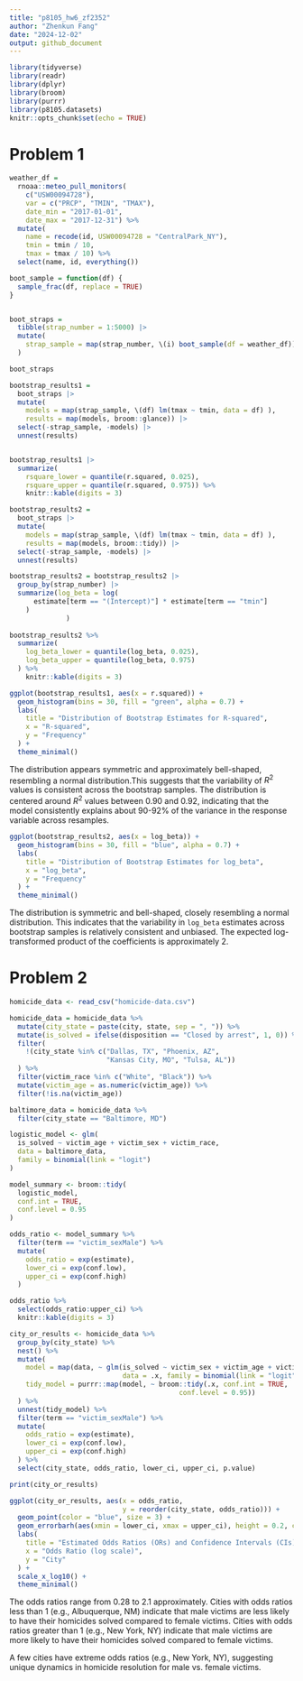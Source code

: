 ```yaml
---
title: "p8105_hw6_zf2352"
author: "Zhenkun Fang"
date: "2024-12-02"
output: github_document
---
```


```r
library(tidyverse)
library(readr)
library(dplyr)
library(broom)
library(purrr)
library(p8105.datasets)
knitr::opts_chunk$set(echo = TRUE)
```

# Problem 1

```r
weather_df = 
  rnoaa::meteo_pull_monitors(
    c("USW00094728"),
    var = c("PRCP", "TMIN", "TMAX"), 
    date_min = "2017-01-01",
    date_max = "2017-12-31") %>%
  mutate(
    name = recode(id, USW00094728 = "CentralPark_NY"),
    tmin = tmin / 10,
    tmax = tmax / 10) %>%
  select(name, id, everything())

```

```r
boot_sample = function(df) {
  sample_frac(df, replace = TRUE)
}


boot_straps = 
  tibble(strap_number = 1:5000) |> 
  mutate(
    strap_sample = map(strap_number, \(i) boot_sample(df = weather_df))
  )

boot_straps
```

```r
bootstrap_results1 = 
  boot_straps |> 
  mutate(
    models = map(strap_sample, \(df) lm(tmax ~ tmin, data = df) ),
    results = map(models, broom::glance)) |> 
  select(-strap_sample, -models) |> 
  unnest(results) 


bootstrap_results1 |> 
  summarize(
    rsquare_lower = quantile(r.squared, 0.025), 
    rsquare_upper = quantile(r.squared, 0.975)) %>% 
    knitr::kable(digits = 3)
```

```r
bootstrap_results2 = 
  boot_straps |> 
  mutate(
    models = map(strap_sample, \(df) lm(tmax ~ tmin, data = df) ),
    results = map(models, broom::tidy)) |> 
  select(-strap_sample, -models) |> 
  unnest(results) 

bootstrap_results2 = bootstrap_results2 |> 
  group_by(strap_number) |> 
  summarize(log_beta = log(
      estimate[term == "(Intercept)"] * estimate[term == "tmin"]
    )
              )
  
bootstrap_results2 %>% 
  summarize(
    log_beta_lower = quantile(log_beta, 0.025), 
    log_beta_upper = quantile(log_beta, 0.975)
  ) %>% 
    knitr::kable(digits = 3)
```

```r
ggplot(bootstrap_results1, aes(x = r.squared)) +
  geom_histogram(bins = 30, fill = "green", alpha = 0.7) +
  labs(
    title = "Distribution of Bootstrap Estimates for R-squared",
    x = "R-squared",
    y = "Frequency"
  ) +
  theme_minimal()
```

The distribution appears symmetric and approximately bell-shaped, resembling a normal distribution.This suggests that the variability of $R^2$ values is consistent across the bootstrap samples. The distribution is centered around $R^2$ values between 0.90 and 0.92, indicating that the model consistently explains about 90-92% of the variance in the response variable across resamples.

```r
ggplot(bootstrap_results2, aes(x = log_beta)) +
  geom_histogram(bins = 30, fill = "blue", alpha = 0.7) +
  labs(
    title = "Distribution of Bootstrap Estimates for log_beta",
    x = "log_beta",
    y = "Frequency"
  ) +
  theme_minimal()
```

The distribution is symmetric and bell-shaped, closely resembling a normal distribution. This indicates that the variability in `log_beta` estimates across bootstrap samples is relatively consistent and unbiased. The expected log-transformed product of the coefficients is approximately 2.
	
# Problem 2

```r
homicide_data <- read_csv("homicide-data.csv")
```

```r
homicide_data = homicide_data %>%
  mutate(city_state = paste(city, state, sep = ", ")) %>% 
  mutate(is_solved = ifelse(disposition == "Closed by arrest", 1, 0)) %>% 
  filter(
    !(city_state %in% c("Dallas, TX", "Phoenix, AZ", 
                        "Kansas City, MO", "Tulsa, AL"))
  ) %>%
  filter(victim_race %in% c("White", "Black")) %>%
  mutate(victim_age = as.numeric(victim_age)) %>%
  filter(!is.na(victim_age))
```

```r
baltimore_data = homicide_data %>%
  filter(city_state == "Baltimore, MD")

logistic_model <- glm(
  is_solved ~ victim_age + victim_sex + victim_race,
  data = baltimore_data,
  family = binomial(link = "logit")  
)

model_summary <- broom::tidy(
  logistic_model, 
  conf.int = TRUE,     
  conf.level = 0.95    
)

odds_ratio <- model_summary %>%
  filter(term == "victim_sexMale") %>%
  mutate(
    odds_ratio = exp(estimate),  
    lower_ci = exp(conf.low),   
    upper_ci = exp(conf.high)    
  ) 

odds_ratio %>% 
  select(odds_ratio:upper_ci) %>% 
  knitr::kable(digits = 3)
```

```r
city_or_results <- homicide_data %>%
  group_by(city_state) %>%  
  nest() %>%  
  mutate(
    model = map(data, ~ glm(is_solved ~ victim_sex + victim_age + victim_race,
                            data = .x, family = binomial(link = "logit"))), 
    tidy_model = purrr::map(model, ~ broom::tidy(.x, conf.int = TRUE, 
                                          conf.level = 0.95)) 
  ) %>%
  unnest(tidy_model) %>%  
  filter(term == "victim_sexMale") %>%  
  mutate(
    odds_ratio = exp(estimate),  
    lower_ci = exp(conf.low),    
    upper_ci = exp(conf.high)    
  ) %>%
  select(city_state, odds_ratio, lower_ci, upper_ci, p.value)  

print(city_or_results)
```

```r
ggplot(city_or_results, aes(x = odds_ratio, 
                            y = reorder(city_state, odds_ratio))) +
  geom_point(color = "blue", size = 3) + 
  geom_errorbarh(aes(xmin = lower_ci, xmax = upper_ci), height = 0.2, color = "black") +  
  labs(
    title = "Estimated Odds Ratios (ORs) and Confidence Intervals (CIs) by City",
    x = "Odds Ratio (log scale)",
    y = "City"
  ) +
  scale_x_log10() + 
  theme_minimal()
```

The odds ratios range from 0.28 to 2.1 approximately. Cities with odds ratios less than 1 (e.g., Albuquerque, NM) indicate that male victims are less likely to have their homicides solved compared to female victims. Cities with odds ratios greater than 1 (e.g., New York, NY) indicate that male victims are more likely to have their homicides solved compared to female victims. 

A few cities have extreme odds ratios (e.g., New York, NY), suggesting unique dynamics in homicide resolution for male vs. female victims.